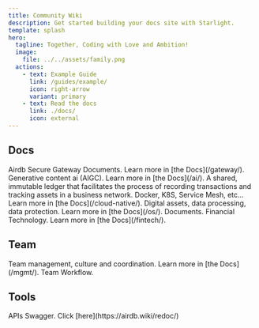 ```yaml
---
title: Community Wiki
description: Get started building your docs site with Starlight.
template: splash
hero:
  tagline: Together, Coding with Love and Ambition!
  image:
    file: ../../assets/family.png
  actions:
    - text: Example Guide
      link: /guides/example/
      icon: right-arrow
      variant: primary
    - text: Read the docs
      link: ./docs/
      icon: external
---
```



<html>
<link rel="apple-touch-icon" href="/favicon.png" />

## Docs

<CardGrid stagger>
  <Card title="Security" icon="setting">
    Airdb Secure Gateway Documents. Learn more in [the Docs](/gateway/).
  </Card>
  <Card title="AI" icon="add-document">
    Generative content ai (AIGC). Learn more in [the Docs](/ai/).
  </Card>
  <Card title="Blockchain" icon="add-document">
   A shared, immutable ledger that facilitates the process of recording transactions and tracking assets in a business network.
  </Card>
  <Card title="Cloud Native" icon="pencil">
    Docker, K8S, Service Mesh, etc... Learn more in [the Docs](/cloud-native/).
  </Card>
  <Card title="Data" icon="setting">
    Digital assets, data processing, data protection. Learn more in [the
    Docs](/os/).
  </Card>
  <Card title="Energy" icon="setting">
    Documents.
  </Card>
  <Card title="Fintech" icon="setting">
    Financial Technology. Learn more in [the Docs](/fintech/).
  </Card>

</CardGrid>

## Team

<CardGrid stagger>
  <Card title="team mgmt" icon="moon">
    Team management, culture and coordination. Learn more in [the Docs](/mgmt/).
  </Card>
  <Card title="Workflow" icon="moon">
    Team Workflow.
  </Card>
</CardGrid>

## Tools

<CardGrid stagger>
  <Card title="Redoc" icon="pencil">
    APIs Swagger. Click [here](https://airdb.wiki/redoc/)
  </Card>
</CardGrid>

</html>

